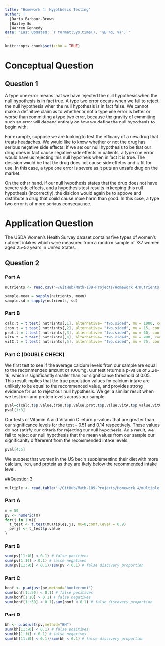 ---
title: "Homework 4: Hypothesis Testing"
author: |
  |Daria Barbour-Brown
  |Bailey Ho
  |Warren Kennedy
date: "Last Updated: `r format(Sys.time(), '%B %d, %Y')`"
---

```{r setup, include=FALSE}
knitr::opts_chunk$set(echo = TRUE)
```

# Conceptual Question

## Question 1

A type one error means that we have rejected the null hypothesis when the null hypothesis is in fact true. A type two error occurs when we fail to reject the null hypothesis when the null hypothesis is in fact false. We cannot make a definitive claim as to whether or not a type one error is better or worse than committing a type two error, because the gravity of commiting such an error will depend entirely on how we define the null hypothesis to begin with.

For example, suppose we are looking to test the efficacy of a new drug that treats headaches. We would like to know whether or not the drug has serious negative side effects. If we set our null hypothesis to be that our drug does in fact cause negative side effects in patients, a type one error would have us rejecting this null hypotheis when in fact it is true. The desision would be that the drug does not cause side effetcs and is fit for use. In this case, a type one error is severe as it puts an unsafe drug on the market.

On the other hand, if our null hypothesis states that the drug does not have severe side effects, and a hypothesis test results in keeping this null hypothesis (incorrectly), the disicion would again be to appove and distribute a drug that could cause more harm than good. In this case, a type two error is of more serious consequence. 

# Application Question

The USDA Women’s Health Survey dataset contains five types of women’s nutrient intakes which were measured from a random sample of 737 women aged 25-50 years in United States. 

## Question 2

### Part A

```{r}
nutrients <- read.csv("~/GitHub/Math-189-Projects/Homework 4/nutrients.csv")

sample.mean = sapply(nutrients, mean)
sample.sd = sapply(nutrients, sd)

```

### Part B 

```{r}

calc.t = t.test( nutrients[,1], alternative= "two.sided", mu = 1000, conf.level = 0.95)
iron.t = t.test( nutrients[,2], alternative= "two.sided", mu = 15, conf.level = 0.95)
prot.t = t.test( nutrients[,3], alternative= "two.sided", mu = 60, conf.level = 0.95)
vitA.t = t.test( nutrients[,4], alternative= "two.sided", mu = 800, conf.level = 0.95)
vitC.t = t.test( nutrients[,5], alternative= "two.sided", mu = 75, conf.level = 0.95)

```

### Part C     (DOUBLE CHECK)

We first test to see if the average calcium levels from our sample are equal to the recommended amount of 1000mg. Our test returns a p-value of 2.2e-16, which is significantly smaller than our significance threshold of 0.05. This result implies that the true population values for calcium intake are unlikely to be equal to the recommended value, and provides strong evidence for us to reject our null hypothesis. We get a similar result when we test iron and protein levels across our sample. 
```{r}
pval=c(calc.t$p.value,iron.t$p.value,prot.t$p.value,vitA.t$p.value,vitC.t$p.value)
pval[1:3]
```

Our tests of  Vitamin A and Vitamin C return p-values that are greater than our significance levels for the test -- 0.51 and 0.14 respectively. These values do not satisfy our criteria for rejecting our null hypothesis. As a result, we fail to reject our null hypothesis that the mean values from our sample our significanlty differerent from the recommended intake levels.
```{r}
pval[4:5]
```

We suggest that women in the US begin supplementing their diet with more calcium, iron, and protein as they are likely below the recommended intake level.

##Question 3

```{r}
multiple <- read.table("~/GitHub/Math-189-Projects/Homework 4/multiple.txt", quote="\"", comment.char="")
```

### Part A

```{r}
m = 50
pv <- numeric(m)
for(j in 1:m){
  t_test <- t.test(multiple[,j], mu=0,conf.level = 0.9)
  pv[j] <- t_test$p.value
}
```

### Part B

```{r}
sum(pv[11:50] < 0.1) # false positives
sum(pv[1:10] > 0.1) # false negatives
sum(pv[11:50] < 0.1)/sum(pv < 0.1) # false discovery proportion
```
### Part C

```{r}
bonf <- p.adjust(pv,method="bonferroni")
sum(bonf[11:50] < 0.1) # false positives
sum(bonf[1:10] > 0.1) # false negatives
sum(bonf[11:50] < 0.1)/sum(bonf < 0.1) # false discovery proportion
```

### Part D

```{r}
bh <- p.adjust(pv,method="BH")
sum(bh[11:50] < 0.1) # false positives
sum(bh[1:10] > 0.1) # false negatives
sum(bh[11:50] < 0.1)/sum(bh < 0.1) # false discovery proportion
```

